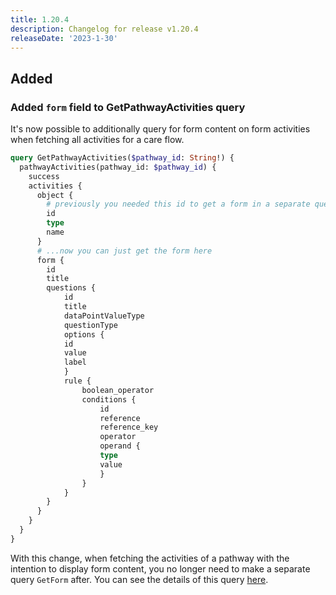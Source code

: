 ```yaml
---
title: 1.20.4
description: Changelog for release v1.20.4
releaseDate: '2023-1-30'
---
```


## Added

### Added `form` field to GetPathwayActivities query

It's now possible to additionally query for form content on form activities when fetching all activities for a care flow.

```graphql
query GetPathwayActivities($pathway_id: String!) {
  pathwayActivities(pathway_id: $pathway_id) {
    success
    activities {
      object {
        # previously you needed this id to get a form in a separate query
        id
        type
        name
      }
      # ...now you can just get the form here
      form {
        id
        title
        questions {
            id
            title
            dataPointValueType
            questionType
            options {
            id
            value
            label
            }
            rule {
                boolean_operator
                conditions {
                    id
                    reference
                    reference_key
                    operator
                    operand {
                    type
                    value
                    }
                }
            }
        }
      }
    }
  }
}
```

With this change, when fetching the activities of a pathway with the intention to display form content, you no longer need to make a separate query `GetForm` after. You can see the details of this query [here](/awell-orchestration/api-reference/queries/get-pathway-activities).